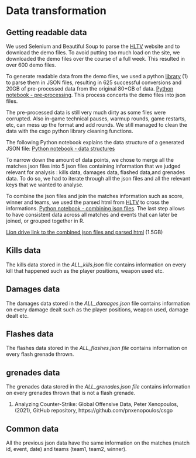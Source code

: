 # Data transformation

## Getting readable data

We used Selenium and Beautiful Soup to parse the [HLTV](http://hltv.org) website and to download the demo files. To avoid putting too much load on the site, we downloaded the demo files over the course of a full week. This resulted in over 600 demo files.

To generate readable data from the demo files, we used a python [library](https://github.com/pnxenopoulos/csgo) (1) to parse them in JSON files, resulting in 625 successful conversions and 20GB of pre-processed data from the original 80+GB of data. [Python notebook - pre-processing](https://github.com/anhvung/csgo_pro_matches_analysis/blob/main/code/Pre-processing.ipynb). This process concerts the demo files into json files. 

The pre-processed data is still very much dirty as some files were corrupted. Also in-game technical pauses, warmup rounds, game restarts, etc,  can mess up the format and add rounds. We still managed to clean the data with the csgo python library cleaning functions.

The following Python notebook explains the data structure of a generated JSON file: [Python notebook - data structures](https://github.com/anhvung/csgo_pro_matches_analysis/blob/main/code/Understanding%20the%20data.ipynb)

To narrow down the amount of data points, we chose to merge all the matches json files into 5 json files containing information that we judged relevant for analysis : kills data, damages data, flashed data,and grenades data. To do so, we had to iterate through all the json files and all the relevant keys that we wanted to analyse.

To combine the json files and join the matches information such as score, winner and teams, we used the parsed html from [HLTV](http://hltv.org) to cross the informations. [Python notebook - combining json files](https://github.com/anhvung/csgo_pro_matches_analysis/blob/main/code/Combining%20data.ipynb). The last step allows to have consistent data across all matches and events that can later be joined, or grouped together in R.


[Lion drive link to the combined json files and parsed html](https://drive.google.com/drive/folders/1R86RveRkboHe123dH0ieMpk8U_hgZ6qH?usp=sharing) (1.5GB)

## Kills data

The kills data stored in the *ALL_kills.json* file contains information on every kill that happened such as the player positions, weapon used etc.


## Damages data

The damages data stored in the *ALL_damages.json* file contains information on every damage dealt such as the player positions, weapon used, damage dealt etc.


## Flashes data

The flashes data stored in the *ALL_flashes.json file* contains information on every flash grenade thrown.


## grenades data

The grenades data stored in the *ALL_grenades.json file* contains information on every grenades thrown that is not a flash grenade.

(1) Analyzing Counter-Strike: Global Offensive Data, Peter Xenopoulos, (2021), GitHub repository, https://github.com/pnxenopoulos/csgo

## Common data

All the previous json data have the same information on the matches (match id, event, date) and teams (team1, team2, winner).


